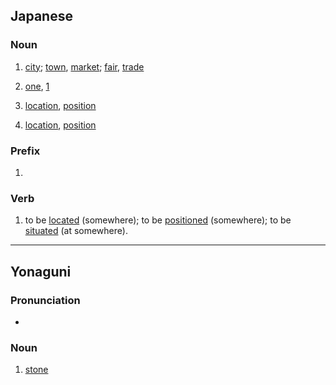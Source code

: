 ==Japanese==

===Noun===
{{ja-noun}}

# {{ja-def|市}} [[city]]; [[town]], [[market]]; [[fair]], [[trade]]
# {{ja-def|一|壱}} [[one]], [[1]]
# {{ja-def|位地}} [[location]], [[position]]
# {{ja-def|位置}} [[location]], [[position]]

===Prefix===
{{ja-pos|prefix}}

# {{ja-def|逸}}

===Verb===
{{ja-verb-suru}}

# {{ja-def|位置}} to be [[located]] (somewhere); to be [[positioned]] (somewhere); to be [[situated]] (at somewhere).

----

==Yonaguni==

===Pronunciation===
* {{IPA|/it͡ɕi/|lang=yoi}}

===Noun===
{{head|yoi|noun|romaji|ichi}}

# {{yoi-def|石}} [[stone]]